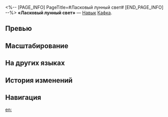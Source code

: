 <%-- [PAGE_INFO]
PageTitle=#Ласковый лунный свет#
[END_PAGE_INFO] --%>
{{Навык Инфобокс
|Название         = Ласковый лунный свет
|Изображение      = Навык Ласковый лунный свет.png
|Персонаж         = Кафка
|Тип              = Навык
|Тэг              = Взрывная атака
|УронСтойк        = 20 (основная цель)<br />10
|ЭнергияГен       = 30
|Энергия          = 
|Длительность     = 
|Описание         = Наносит выбранному противнику электрический урон, равный {{Цвет|Выделенный|80%—176%}} от силы атаки Кафки, и электрический урон соседним целям, равный {{Цвет|Выделенный|30%—66%}} от силы атаки Кафки.<br />Если выбранный противник уже имеет эффекты с периодическим уроном, то все имеющиеся у него эффекты с периодическим уроном немедленно наносят ему урон, равный {{Цвет|Выделенный|60%—78%}} от изначального урона.
|Свойство1        = 
|Масштабирование1 = 
}}
'''«Ласковый лунный свет»''' — [[Навык]] [[Кафка]].

==Превью==
{{Превью
|Файл = Ласковый лунный свет Превью
}}

==Масштабирование==
{{Масштабирование навыка|тип=Навык
|80%;88%;96%;104%;112%;120%;130%;140%;150%;160%;168%;176%;184%;192%;200%
|60%;61.5%;63%;64.5%;66%;67.5%;69.38%;71.25%;73.13%;75%;76.5%;78%;79.5%;81%;82.5%
|30%;33%;36%;39%;42%;45%;48.75%;52.5%;56.25%;60%;63%;66%;69%;72%;75%
}}

==На других языках==
{{На других языках
|en   = Caressing Moonlight
|zhs  = 月光摩挲连绵
|zht  = 月光摩挲連綿
|ja   = {{Rubi|月|つき}}{{Rubi|明|あ}}かりが{{Rubi|撫|な}}でる{{Rubi|連綿|れんめん}}
|ko   = 달빛의 어루만짐
|es   = Luna acariciadora
|fr   = Caresse du clair de lune
|ru   = Ласковый лунный свет
|th   = Caressing Moonlight
|vi   = Ánh Trăng Ve Vuốt
|de   = Streichelndes Mondlicht
|id   = Caressing Moonlight
|pt   = Luar Carinhoso
}}

==История изменений==
{{История изменений|3.5}}

==Навигация==
{{Навык Навбокс|Кафка}}

[[en:]]